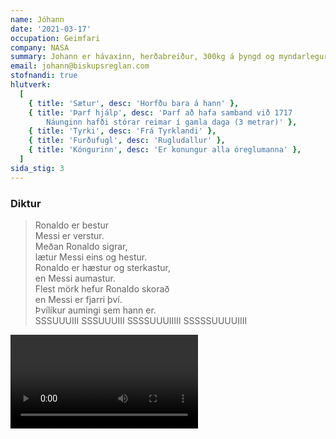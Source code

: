 ```yaml
---
name: Jóhann
date: '2021-03-17'
occupation: Geimfari
company: NASA
summary: Johann er hávaxinn, herðabreiður, 300kg á þyngd og myndarlegur karlmaður
email: johann@biskupsreglan.com
stofnandi: true
hlutverk:
  [
    { title: 'Sætur', desc: 'Horfðu bara á hann' },
    { title: 'Þarf hjálp', desc: 'Þarf að hafa samband við 1717
        Náunginn hafði stórar reimar í gamla daga (3 metrar)' },
    { title: 'Tyrki', desc: 'Frá Tyrklandi' },
    { title: 'Furðufugl', desc: 'Rugludallur' },
    { title: 'Kóngurinn', desc: 'Er konungur alla óreglumanna' },
  ]
sida_stig: 3
---
```


### Diktur

> Ronaldo er bestur \
> Messi er verstur. \
> Meðan Ronaldo sigrar, \
> lætur Messi eins og hestur. \
> Ronaldo er hæstur og sterkastur, \
> en Messi aumastur. \
> Flest mörk hefur Ronaldo skorað \
> en Messi er fjarri því. \
> Þvílíkur aumingi sem hann er. \
> SSSUUUIII SSSUUUIII SSSSUUUIIIII SSSSSUUUUIIII

<Video id="8n5dJwWXrbo" />
